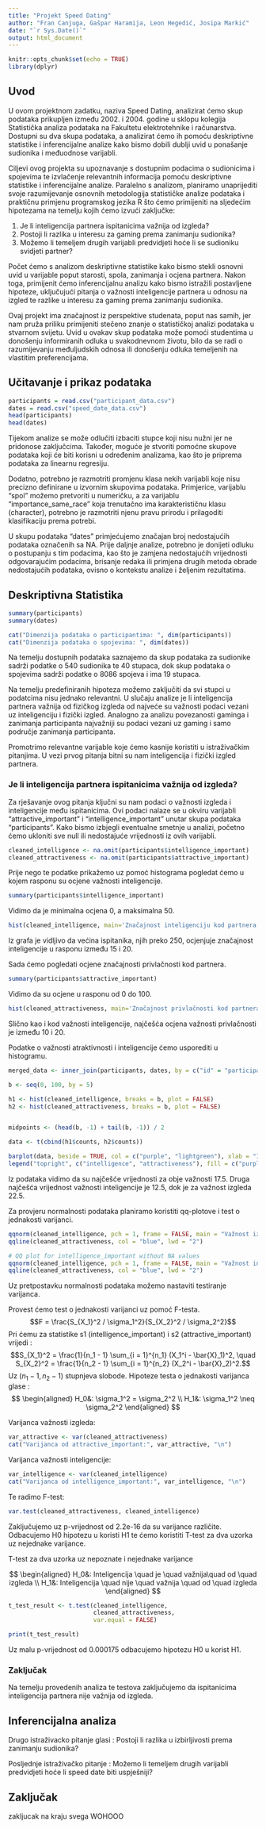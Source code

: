 ```yaml
---
title: "Projekt Speed Dating"
author: "Fran Canjuga, Gašpar Haramija, Leon Hegedić, Josipa Markić"
date: "`r Sys.Date()`"
output: html_document
---
```


```r
knitr::opts_chunk$set(echo = TRUE)
library(dplyr)
```

## Uvod

U ovom projektnom zadatku, naziva Speed Dating, analizirat ćemo skup podataka prikupljen između 2002. i 2004. godine u sklopu kolegija Statistička analiza podataka na Fakultetu elektrotehnike i računarstva. Dostupni su dva skupa podataka, a analizirat ćemo ih pomoću deskriptivne statistike i inferencijalne analize kako bismo dobili dublji uvid u ponašanje sudionika i međuodnose varijabli.

Ciljevi ovog projekta su upoznavanje s dostupnim podacima o sudionicima i spojevima te izvlačenje relevantnih informacija pomoću deskriptivne statistike i inferencijalne analize. Paralelno s analizom, planiramo unaprijediti svoje razumijevanje osnovnih metodologija statističke analize podataka i praktičnu primjenu programskog jezika R što ćemo primijeniti na sljedećim hipotezama na temelju kojih ćemo izvući zaključke:

1. Je li inteligencija partnera ispitanicima važnija od izgleda?
2. Postoji li razlika u interesu za gaming prema zanimanju sudionika?
3. Možemo li temeljem drugih varijabli predvidjeti hoće li se sudioniku svidjeti partner?

Počet ćemo s analizom deskriptivne statistike kako bismo stekli osnovni uvid u varijable poput starosti, spola, zanimanja i ocjena partnera. Nakon toga, primijenit ćemo inferencijalnu analizu kako bismo istražili postavljene hipoteze, uključujući pitanja o važnosti inteligencije partnera u odnosu na izgled te razlike u interesu za gaming prema zanimanju sudionika.

Ovaj projekt ima značajnost iz perspektive studenata, poput nas samih, jer nam pruža priliku primijeniti stečeno znanje o statističkoj analizi podataka u stvarnom svijetu. Uvid u ovakav skup podataka može pomoći studentima u donošenju informiranih odluka u svakodnevnom životu, bilo da se radi o razumijevanju međuljudskih odnosa ili donošenju odluka temeljenih na vlastitim preferencijama.

## Učitavanje i prikaz podataka

```r
participants = read.csv("participant_data.csv")
dates = read.csv("speed_date_data.csv")
head(participants)
head(dates)
```

Tijekom analize se može odlučiti izbaciti stupce koji nisu nužni jer ne pridonose zaključcima. Također, moguće je stvoriti pomoćne skupove podataka koji će biti korisni u određenim analizama, kao što je priprema podataka za linearnu regresiju.

Dodatno, potrebno je razmotriti promjenu klasa nekih varijabli koje nisu precizno definirane u izvornim skupovima podataka. Primjerice, varijablu "spol" možemo pretvoriti u numeričku, a za varijablu "importance_same_race" koja trenutačno ima karakterističnu klasu (character), potrebno je razmotriti njenu pravu prirodu i prilagoditi klasifikaciju prema potrebi.

U skupu podataka "dates" primjećujemo značajan broj nedostajućih podataka označenih sa NA. Prije daljnje analize, potrebno je donijeti odluku o postupanju s tim podacima, kao što je zamjena nedostajućih vrijednosti odgovarajućim podacima, brisanje redaka ili primjena drugih metoda obrade nedostajućih podataka, ovisno o kontekstu analize i željenim rezultatima.

## Deskriptivna Statistika

```r
summary(participants)
summary(dates)
```

```r
cat("Dimenzija podataka o participantima: ", dim(participants))
cat("Dimenzija podataka o spojevima: ", dim(dates))
```

Na temelju dostupnih podataka saznajemo da skup podataka za sudionike sadrži podatke o 540 sudionika te 40 stupaca, dok skup podataka o spojevima sadrži podatke o 8086 spojeva i ima 19 stupaca.

Na temelju predefiniranih hipoteza možemo zaključiti da svi stupci u podatcima nisu jednako relevantni. U slučaju analize je li inteligencija partnera važnija od fizičkog izgleda od najveće su važnosti podaci vezani uz inteligenciju i fizički izgled. Analogno za analizu povezanosti gaminga i zanimanja participanta najvažniji su podaci vezani uz gaming i samo područje zanimanja participanta.

Promotrimo relevantne varijable koje ćemo kasnije koristiti u istraživačkim pitanjima.
U vezi prvog pitanja bitni su nam inteligencija i fizički izgled partnera.

### Je li inteligencija partnera ispitanicima važnija od izgleda?

Za rješavanje ovog pitanja ključni su nam podaci o važnosti izgleda i inteligencije među ispitanicima. Ovi podaci nalaze se u okviru varijabli "attractive_important" i "intelligence_important" unutar skupa podataka "participants". Kako bismo izbjegli eventualne smetnje u analizi, početno ćemo ukloniti sve null ili nedostajuće vrijednosti iz ovih varijabli.
```r
cleaned_intelligence <- na.omit(participants$intelligence_important)
cleaned_attractiveness <- na.omit(participants$attractive_important)
```


Prije nego te podatke prikažemo uz pomoć histograma pogledat ćemo u kojem rasponu su ocjene važnosti inteligencije.

```r
summary(participants$intelligence_important)
```
Vidimo da je minimalna ocjena 0, a maksimalna 50.
```r
hist(cleaned_intelligence, main='Značajnost inteligenciju kod partnera', xlab='Intelligence', ylab='Frequency')
```
Iz grafa je vidljivo da većina ispitanika, njih preko 250, ocjenjuje značajnost inteligencije u rasponu između 15 i 20.

Sada ćemo pogledati ocjene značajnosti privlačnosti kod partnera. 
```r
summary(participants$attractive_important)
```
Vidimo da su ocjene u rasponu od 0 do 100.

```r
hist(cleaned_attractiveness, main='Značajnost privlačnosti kod partnera', xlab='Attractiveness', ylab='Frequency')
```
Slično kao i kod važnosti inteligencije, najčešća ocjena važnosti privlačnosti je između 10 i 20.

Podatke o važnosti atraktivnosti i inteligencije ćemo usporediti u histogramu.
```r
merged_data <- inner_join(participants, dates, by = c("id" = "participant_id"))

b <- seq(0, 100, by = 5)

h1 <- hist(cleaned_intelligence, breaks = b, plot = FALSE)
h2 <- hist(cleaned_attractiveness, breaks = b, plot = FALSE)


midpoints <- (head(b, -1) + tail(b, -1)) / 2

data <- t(cbind(h1$counts, h2$counts))

barplot(data, beside = TRUE, col = c("purple", "lightgreen"), xlab = "Importance", ylab = 'Frequency', names.arg = midpoints)
legend("topright", c("intelligence", "attractiveness"), fill = c("purple", "lightgreen"))
```
Iz podataka vidimo da su najčešće vrijednosti za obje važnosti 17.5. Druga najčešća vrijednost važnosti inteligencije je 12.5, dok je za važnost izgleda 22.5.

Za provjeru normalnosti podataka planiramo koristiti qq-plotove i test o jednakosti varijanci.
```r
qqnorm(cleaned_intelligence, pch = 1, frame = FALSE, main = "Važnost izgleda")
qqline(cleaned_attractiveness, col = "blue", lwd = "2")

# QQ plot for intelligence_important without NA values
qqnorm(cleaned_intelligence, pch = 1, frame = FALSE, main = "Važnost inteligencije")
qqline(cleaned_attractiveness, col = "blue", lwd = "2")
```

Uz pretpostavku normalnosti podataka možemo nastaviti testiranje varijanca.

Provest ćemo test o jednakosti varijanci uz pomoć F-testa.
$$F = \frac{S_{X_1}^2 / \sigma_1^2}{S_{X_2}^2 / \sigma_2^2}$$
Pri ćemu za statistike s1 (intelligence_important) i s2 (attractive_important) vrijedi :
$$S_{X_1}^2 = \frac{1}{n_1 - 1} \sum_{i = 1}^{n_1} (X_1^i - \bar{X}_1)^2, \quad S_{X_2}^2 = \frac{1}{n_2 - 1} \sum_{i = 1}^{n_2} (X_2^i - \bar{X}_2)^2.$$
Uz $(n_1 - 1, n_2 - 1)$ stupnjeva slobode.
Hipoteze testa o jednakosti varijanca glase :
$$ \begin{aligned}
H_0&: \sigma_1^2 = \sigma_2^2 \\
H_1&: \sigma_1^2 \neq \sigma_2^2
\end{aligned} $$

Varijanca važnosti izgleda:
```r
var_attractive <- var(cleaned_attractiveness)
cat("Varijanca od attractive_important:", var_attractive, "\n")
```
Varijanca važnosti inteligencije:
```r
var_intelligence <- var(cleaned_intelligence)
cat("Varijanca od intelligence_important:", var_intelligence, "\n")
```
Te radimo F-test:
```r
var.test(cleaned_attractiveness, cleaned_intelligence)
```
Zaključujemo uz p-vrijednost od 2.2e-16 da su varijance različite. Odbacujemo H0 hipotezu u koristi H1 te ćemo koristiti T-test za dva uzorka uz nejednake varijance. 

T-test za dva uzorka uz nepoznate i nejednake varijance

$$ \begin{aligned}
H_0&: Inteligencija \quad je \quad važnija\quad od \quad izgleda \\
H_1&: Inteligencija \quad nije \quad važnija \quad od \quad izgleda
\end{aligned} $$
```r
t_test_result <- t.test(cleaned_intelligence, 
                        cleaned_attractiveness, 
                        var.equal = FALSE)

print(t_test_result)
```
Uz malu p-vrijednost od 0.000175 odbacujemo hipotezu H0 u korist H1.

### Zaključak
Na temelju provedenih analiza te testova zaključujemo da ispitanicima inteligencija partnera nije važnija od izgleda.

## Inferencijalna analiza


Drugo istraživacko pitanje glasi : Postoji li razlika u izbirljivosti prema zanimanju sudionika?

Posljednje istraživačko pitanje : Možemo li temeljem drugih varijabli predvidjeti hoće li speed date biti uspješniji?



## Zaključak

zakljucak na kraju svega WOHOOO
